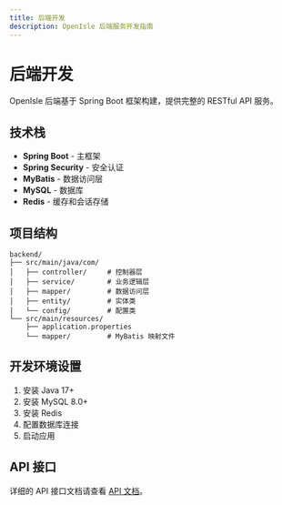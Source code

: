 ```yaml
---
title: 后端开发
description: OpenIsle 后端服务开发指南
---
```


# 后端开发

OpenIsle 后端基于 Spring Boot 框架构建，提供完整的 RESTful API 服务。

## 技术栈

- **Spring Boot** - 主框架
- **Spring Security** - 安全认证
- **MyBatis** - 数据访问层
- **MySQL** - 数据库
- **Redis** - 缓存和会话存储

## 项目结构

```
backend/
├── src/main/java/com/
│   ├── controller/     # 控制器层
│   ├── service/        # 业务逻辑层
│   ├── mapper/         # 数据访问层
│   ├── entity/         # 实体类
│   └── config/         # 配置类
└── src/main/resources/
    ├── application.properties
    └── mapper/         # MyBatis 映射文件
```

## 开发环境设置

1. 安装 Java 17+
2. 安装 MySQL 8.0+
3. 安装 Redis
4. 配置数据库连接
5. 启动应用

## API 接口

详细的 API 接口文档请查看 [API 文档](/docs/openapi)。

